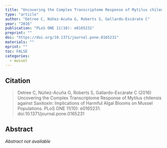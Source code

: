 ```yaml
---
title: "Uncovering the Complex Transcriptome Response of Mytilus chilensis against Saxitoxin: Implications of Harmful Algal Blooms on Mussel Populations"
type: "article"
author: "Detree C, Núñez-Acuña G, Roberts S, Gallardo-Escárate C"
year: "2016"
publication: "PLoS ONE 11(10): e0165231"
preprint: ""
doi: "https://doi.org/10.1371/journal.pone.0165231"
materials: ""
eprint: ""
toc: FALSE
categories:
  - mussel
---
```


## Citation

> Detree C, Núñez-Acuña G, Roberts S, Gallardo-Escárate C (2016) Uncovering the Complex Transcriptome Response of Mytilus chilensis against Saxitoxin: Implications of Harmful Algal Blooms on Mussel Populations. PLoS ONE 11(10): e0165231. doi:10.1371/journal.pone.0165231

## Abstract

*Abstract not available*

